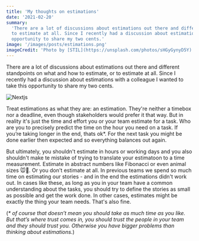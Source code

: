 ```yaml
---
title: 'My thoughts on estimations'
date: '2021-02-20'
summary:
  'There are a lot of discussions about estimations out there and different standpoints on what and how to estimate, or
  to estimate at all. Since I recently had a discussion about estimations with a colleague I wanted to take this
  opportunity to share my two cents.'
image: '/images/posts/estimations.png'
imageCredit: 'Photo by [STIL](https://unsplash.com/photos/sHGyGynyD5Y)'
---
```


There are a lot of discussions about estimations out there and different standpoints on what and how to estimate, or to
estimate at all. Since I recently had a discussion about estimations with a colleague I wanted to take this opportunity
to share my two cents.

<Image src="/images/posts/estimations.png" alt="Nextjs" width={1950} height={825} priority />

Treat estimations as what they are: an estimation. They're neither a timebox nor a deadline, even though stakeholders
would prefer it that way. But in reality it's just the time and effort you or your team estimate for a task. Who are you
to precisely predict the time on the hour you need on a task. If you’re taking longer in the end, thats ok\*. For the
next task you might be done earlier then expected and so everything balances out again.

But ultimately, you shouldn't estimate in hours or working days and you also shouldn't make te mistake of trying to
translate your estimatoon to a time measurement. Estimate in abstract numbers like Fibonacci or even animal sizes 🐭🐘.
Or you don't estimate at all. In previous teams we spend so much time on estimating our stories - and in the end the
estimations didn't work out. In cases like these, as long as you in your team have a common understanding about the
tasks, you should try to define the stories as small as possible and get the work done. In other cases, estimates might
be exactly the thing your team needs. That's also fine.

(_\* of course that doesn’t mean you should take as much time as you like. But that’s where trust comes in, you should
trust the people in your team and they should trust you. Otherwise you have bigger problems than thinking about
estimations._)
